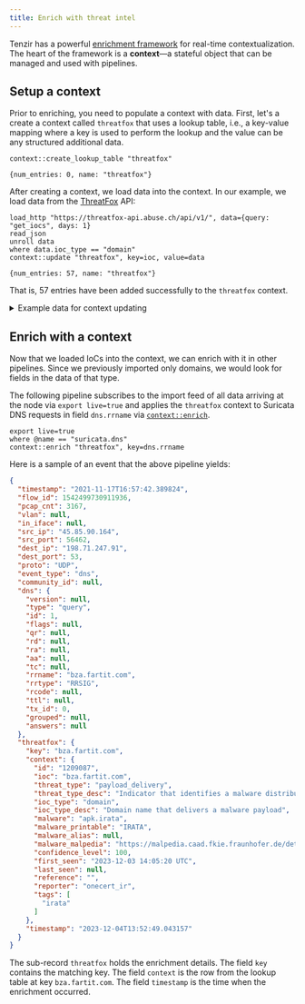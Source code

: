 ```yaml
---
title: Enrich with threat intel
---
```


Tenzir has a powerful [enrichment framework](../../../../explanations/enrichment)
for real-time contextualization. The heart of the framework is a **context**—a
stateful object that can be managed and used with pipelines.

## Setup a context

Prior to enriching, you need to populate a context with data. First, let's a
create a context called `threatfox` that uses a lookup table, i.e., a key-value
mapping where a key is used to perform the lookup and the value can be any
structured additional data.

```tql
context::create_lookup_table "threatfox"
```

```tql
{num_entries: 0, name: "threatfox"}
```

After creating a context, we load data into the context. In our example, we load
data from the [ThreatFox](https://threatfox.abuse.ch/) API:

```tql
load_http "https://threatfox-api.abuse.ch/api/v1/", data={query: "get_iocs", days: 1}
read_json
unroll data
where data.ioc_type == "domain"
context::update "threatfox", key=ioc, value=data
```

```tql
{num_entries: 57, name: "threatfox"}
```

That is, 57 entries have been added successfully to the `threatfox` context.

<details>
<summary>Example data for context updating</summary>

If we replace
[`context::update`](../../../../reference/operators/context/update) in the above
pipeline with `head 5`, we get output similar to the following, depending on the
current state of the API:

```json
{
  "id": "1213056",
  "ioc": "deletefateoow.pw",
  "threat_type": "botnet_cc",
  "threat_type_desc": "Indicator that identifies a botnet command&control server (C&C)",
  "ioc_type": "domain",
  "ioc_type_desc": "Domain that is used for botnet Command&control (C&C)",
  "malware": "win.lumma",
  "malware_printable": "Lumma Stealer",
  "malware_alias": "LummaC2 Stealer",
  "malware_malpedia": "https://malpedia.caad.fkie.fraunhofer.de/details/win.lumma",
  "confidence_level": 75,
  "first_seen": "2023-12-15 15:31:00 UTC",
  "last_seen": null,
  "reference": "",
  "reporter": "stoerchl",
  "tags": [
    "LummaStealer"
  ]
}
{
  "id": "1213057",
  "ioc": "perceivedomerusp.pw",
  "threat_type": "botnet_cc",
  "threat_type_desc": "Indicator that identifies a botnet command&control server (C&C)",
  "ioc_type": "domain",
  "ioc_type_desc": "Domain that is used for botnet Command&control (C&C)",
  "malware": "win.lumma",
  "malware_printable": "Lumma Stealer",
  "malware_alias": "LummaC2 Stealer",
  "malware_malpedia": "https://malpedia.caad.fkie.fraunhofer.de/details/win.lumma",
  "confidence_level": 75,
  "first_seen": "2023-12-15 15:31:00 UTC",
  "last_seen": null,
  "reference": "",
  "reporter": "stoerchl",
  "tags": [
    "LummaStealer"
  ]
}
{
  "id": "1213058",
  "ioc": "showerreigerniop.pw",
  "threat_type": "botnet_cc",
  "threat_type_desc": "Indicator that identifies a botnet command&control server (C&C)",
  "ioc_type": "domain",
  "ioc_type_desc": "Domain that is used for botnet Command&control (C&C)",
  "malware": "win.lumma",
  "malware_printable": "Lumma Stealer",
  "malware_alias": "LummaC2 Stealer",
  "malware_malpedia": "https://malpedia.caad.fkie.fraunhofer.de/details/win.lumma",
  "confidence_level": 75,
  "first_seen": "2023-12-15 15:31:00 UTC",
  "last_seen": null,
  "reference": "",
  "reporter": "stoerchl",
  "tags": [
    "LummaStealer"
  ]
}
{
  "id": "1213059",
  "ioc": "fortunedomerussea.pw",
  "threat_type": "botnet_cc",
  "threat_type_desc": "Indicator that identifies a botnet command&control server (C&C)",
  "ioc_type": "domain",
  "ioc_type_desc": "Domain that is used for botnet Command&control (C&C)",
  "malware": "win.lumma",
  "malware_printable": "Lumma Stealer",
  "malware_alias": "LummaC2 Stealer",
  "malware_malpedia": "https://malpedia.caad.fkie.fraunhofer.de/details/win.lumma",
  "confidence_level": 75,
  "first_seen": "2023-12-15 15:31:00 UTC",
  "last_seen": null,
  "reference": "",
  "reporter": "stoerchl",
  "tags": [
    "LummaStealer"
  ]
}
{
  "id": "1213060",
  "ioc": "offerdelicateros.pw",
  "threat_type": "botnet_cc",
  "threat_type_desc": "Indicator that identifies a botnet command&control server (C&C)",
  "ioc_type": "domain",
  "ioc_type_desc": "Domain that is used for botnet Command&control (C&C)",
  "malware": "win.lumma",
  "malware_printable": "Lumma Stealer",
  "malware_alias": "LummaC2 Stealer",
  "malware_malpedia": "https://malpedia.caad.fkie.fraunhofer.de/details/win.lumma",
  "confidence_level": 75,
  "first_seen": "2023-12-15 15:31:00 UTC",
  "last_seen": null,
  "reference": "",
  "reporter": "stoerchl",
  "tags": [
    "LummaStealer"
  ]
}
```

</details>

## Enrich with a context

Now that we loaded IoCs into the context, we can enrich with it in other
pipelines. Since we previously imported only domains, we would look for fields
in the data of that type.

The following pipeline subscribes to the import feed of all data arriving at the
node via `export live=true` and applies the `threatfox` context to Suricata DNS
requests in field `dns.rrname` via
[`context::enrich`](../../../../reference/operators/context/enrich).

```tql
export live=true
where @name == "suricata.dns"
context::enrich "threatfox", key=dns.rrname
```

Here is a sample of an event that the above pipeline yields:

```json
{
  "timestamp": "2021-11-17T16:57:42.389824",
  "flow_id": 1542499730911936,
  "pcap_cnt": 3167,
  "vlan": null,
  "in_iface": null,
  "src_ip": "45.85.90.164",
  "src_port": 56462,
  "dest_ip": "198.71.247.91",
  "dest_port": 53,
  "proto": "UDP",
  "event_type": "dns",
  "community_id": null,
  "dns": {
    "version": null,
    "type": "query",
    "id": 1,
    "flags": null,
    "qr": null,
    "rd": null,
    "ra": null,
    "aa": null,
    "tc": null,
    "rrname": "bza.fartit.com",
    "rrtype": "RRSIG",
    "rcode": null,
    "ttl": null,
    "tx_id": 0,
    "grouped": null,
    "answers": null
  },
  "threatfox": {
    "key": "bza.fartit.com",
    "context": {
      "id": "1209087",
      "ioc": "bza.fartit.com",
      "threat_type": "payload_delivery",
      "threat_type_desc": "Indicator that identifies a malware distribution server (payload delivery)",
      "ioc_type": "domain",
      "ioc_type_desc": "Domain name that delivers a malware payload",
      "malware": "apk.irata",
      "malware_printable": "IRATA",
      "malware_alias": null,
      "malware_malpedia": "https://malpedia.caad.fkie.fraunhofer.de/details/apk.irata",
      "confidence_level": 100,
      "first_seen": "2023-12-03 14:05:20 UTC",
      "last_seen": null,
      "reference": "",
      "reporter": "onecert_ir",
      "tags": [
        "irata"
      ]
    },
    "timestamp": "2023-12-04T13:52:49.043157"
  }
}
```

The sub-record `threatfox` holds the enrichment details. The field `key`
contains the matching key. The field `context` is the row from the lookup table
at key `bza.fartit.com`. The field `timestamp` is the time when the enrichment
occurred.
